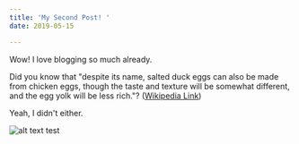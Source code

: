 ```yaml
---
title: 'My Second Post! '
date: 2019-05-15

---
```

Wow! I love blogging so much already.

Did you know that "despite its name, salted duck eggs can also be made from chicken eggs, though the taste and texture will be somewhat different, and the egg yolk will be less rich."? ([Wikipedia Link](https://en.wikipedia.org/wiki/Salted_duck_egg))

Yeah, I didn't either.

![alt text test](content/assets/profile.jpeg "title test")